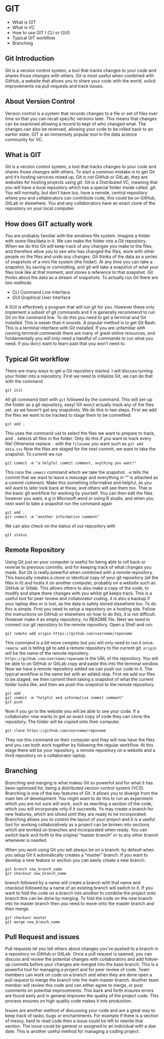 # GIT {#GIT}

* What is GIT
* What is VC
* How to use GIT ( CLI or GUI)
* Typical GIT workflow
* Branching

## Git Introduction

Git is a version control system, a tool that tracks changes to your code and shares those changes with others. Git is most useful when combined with GitHub, a website that allows you to share your code with the world, solicit improvements via pull requests and track issues.

## About Version Control
Version control is a system that records changes to a file or set of files over time so that you can recall specific versions later. This means that changes can be examined allowing a record to kept of who changed what. The changes can also be reversed, allowing your code to be rolled back to an earlier state. GIT is an immensely popular tool in the data science community for VC.

## What is GIT
Git is a version control system, a tool that tracks changes to your code and shares those changes with others. To start a common mistake is to get Git and it's hosting services mixed up, Git is not GitHub or GitLab, they are websites for hosting projects using git. Git is a Distributed VC, meaning that you will have a local repository which has a special folder inside called .git. You will normally, but don't have too, have a remote, central repository where you and collaborators can contribute code, this could be on GitHub, GitLab or elsewhere. You and any collaborators have an exact clone of the repository on your local computer.  

## How does GIT actually work

You are probably familiar with the windows file system. Imagine a folder with some files/data in it. We can make the folder into a Git repository.
When we do this Git will keep track of any changes you make to the files, and therefore allow you to see who has changed the files, work with other people on the files and undo any changes. Git thinks of the data as a series of snapshots of a mini file system (the folder). At any time you can take a snapshot, by saving or committing, and git will take a snapshot of what your files look like at that moment, and stores a reference to that snapshot. Git thinks about the data as a stream of snapshots.
To actually run Git there are two methods

* CLI Command Line Interface
* GUI Graphical User Interface

A GUI is effectively a program that will run git for you. However these only implement a subset of git commands and it is generally recommend to run Git on the command line. To do this you need to get a terminal and Git installed. This is easier than it sounds. A popular method is to get Git Bash. This is a terminal interface with Git installed. If you are unfamiliar with running terminal commands there are many of great online resources, and fundamentally you will only need a handful of commands to run what you need. If you don;t want to learn past that you won't need to.

## Typical Git workflow

There are many ways to get a Git repository started. I will discuss turning your folder into a repository.
First we need to initialize Git, we can do that with the command

```
git init
```
All git command start with `git` followed by the command. This will set-up the folder as a git repository, easy! Git won;t actually track any of the files yet, as we haven't got any snapshots. We do this in two steps. First we add the files we want to be tracked to stage them to be committed.
```
git add .
```
This uses the command `add` to select the files we want to prepare to track, and `.` selects all files in the folder. Only do this if you want to track every file! Otherwise replace `.` with the `filename` you want such as ` git add data.csv`
Now the files are staged for the next commit, we want to take the snapshot. To commit we run
```
git commit -m "a helpful commit comment, anything you want!"
```
This runs the `commit` command which we take the snapshot. `-m` tells the commit that we want to leave a message and everything in "" is attached as a commit comment. Make this something informative and helpful, as you will want to later look back at these, and others will see them too.
That is the basic git workflow for working by yourself. You can then edit the files however you want, e.g in Microsoft word or using R studio, and when you next want to take a snapshot run the command again
```
git add .
git commit -m "another informative comment"
```
We can also check on the status of our repository with
```
git status
```
## Remote Repository
Using Git just on your computer is useful for being able to roll back or reverse to previous commits, and for keeping track of what changes you made. But Git is really powerful when combined with a remote repository. This basically creates a clone or identical copy of your git repository (all the files in it) and hosts it on another computer, probably on a website such as GitHub or Gitlab. This allows others to also make a copy of the code, to modify and share there changes with you whilst git keeps track. This is a useful tool for peer review and collaborator coding. it is also a backup if your laptop dies or is lost, as the data is safely stored elsewhere too.
To do this is simple. First you need to setup a repository on a hosting site. Follow the instructions on GitHub or elsewhere on how to do this, it is not difficult. However make it an empty repository, no README file. Next we need to connect our git repository to the remote repository. Open a Shell and run:
```
git remote add origin https://github.com/username/reponame
```
This command is a bit more complex but you will only need to run it once. `remote add` is telling git to add a remote repository to the current git. `origin` will be the name of the remote repository. `https://github.com/username/reponame` is the URL of the repository. You will be able to on GitHub or GitLab copy and paste this into the terminal window.
Now we have a remote repository added we can push our code to it. The typical workflow is the same but with an added step. First we add our files to be staged, we then commit them taking a snapshot of what the current folder looks like, and then we push this snapshot to the remote repository.
```
git add .
git commit -m "helpful and informative commit comment"
git push
```
Now if you go to the website you will be able to see your code. If a collaborator now wants to get an exact copy of code they can clone the repository. The folder will be copied onto their computer.

```
git clone https://github.com/username/reponame
```
They run this command on their computer and they will now have the files and you can both work together by following the regular workflow.
At this stage there will be your repository, a remote repository on a website and a third repository on a collaborator laptop.

## Branching

Branching and merging is what makes Git so powerful and for what it has been optimized for, being a distributed version control system (VCS). Branching is one of the key features of Git. It allows you to diverge from the main lien of development. You might want to do this to run an experiment which you are not sure will work, such as rewriting a section of the code, which you will incorporate only if it succeeds. Yo may create a branch for new features, which are siloed until they are ready to be incorporated. Branching allows you to control the layout of your project and it is a useful tool for working collaboratively as a project can be broken into sections which are worked on branches and incorporated when ready. You can switch back and forth to the original "master branch" or to any other branch whenever is needed.  

When you work using Git you will always be on a branch. by default when you setup Git it automatically creates a "master" branch. If you want to develop a new feature or section you can easily create a new branch:

```
git branch new_branch_name
git checkout new_branch_name
```
branch followed by a name will create a branch with that name and checkout followed by a name of an existing branch will switch to it. If you want to fold the code on a branch into another to combine the project onto branch this can be done by merging. To fold the code on the new branch into he master branch then you need to move onto the master branch and then merge.
```
git checkout master
git merge new_branch_name
```
## Pull Request and issues

Pull requests let you tell others about changes you've pushed to a branch in a repository on GitHub or GitLab. Once a pull request is opened, you can discuss and review the potential changes with collaborators and add follow-up commits before your changes are merged into the base branch. This is a powerful tool for managing a project and for peer review of code. Team members can work on code on a branch and when they are done open a pull request to merge the branch into the main master branch. Another team member will review this code and can either agree to merge, or post comments on potential improvements. This back and forth ensures errors are found early and in general improves the quality of the project code. This process ensures on high quality code makes it into production.

Issues are another method of discussing your code and are a great way to keep track of tasks, bugs or enchantments. For example if there is a section of messy, hard to read code then a issue could be left to rewrite that section. The issue could be general or assigned to an individual with a due date. This is another useful method for managing a coding project.
